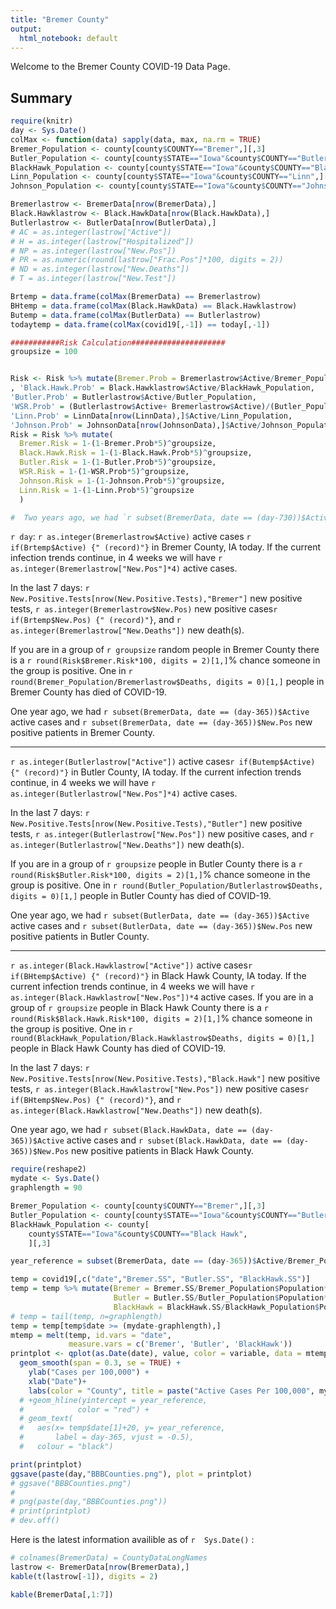 ```yaml
---
title: "Bremer County"
output:
  html_notebook: default
---
```


Welcome to the Bremer County COVID-19 Data Page.

## Summary
```r
require(knitr)
day <- Sys.Date()
colMax <- function(data) sapply(data, max, na.rm = TRUE)
Bremer_Population <- county[county$COUNTY=="Bremer",][,3]
Butler_Population <- county[county$STATE=="Iowa"&county$COUNTY=="Butler",][,3]
BlackHawk_Population <- county[county$STATE=="Iowa"&county$COUNTY=="Black Hawk",][,3]
Linn_Population <- county[county$STATE=="Iowa"&county$COUNTY=="Linn",][,3]
Johnson_Population <- county[county$STATE=="Iowa"&county$COUNTY=="Johnson",][,3]

Bremerlastrow <- BremerData[nrow(BremerData),]
Black.Hawklastrow <- Black.HawkData[nrow(Black.HawkData),]
Butlerlastrow <- ButlerData[nrow(ButlerData),]
# AC = as.integer(lastrow["Active"])
# H = as.integer(lastrow["Hospitalized"])
# NP = as.integer(lastrow["New.Pos"])
# PR = as.numeric(round(lastrow["Frac.Pos"]*100, digits = 2))
# ND = as.integer(lastrow["New.Deaths"])
# T = as.integer(lastrow["New.Test"])

Brtemp = data.frame(colMax(BremerData) == Bremerlastrow)
BHtemp = data.frame(colMax(Black.HawkData) == Black.Hawklastrow)
Butemp = data.frame(colMax(ButlerData) == Butlerlastrow)
todaytemp = data.frame(colMax(covid19[,-1]) == today[,-1])

###########Risk Calculation#####################
groupsize = 100


Risk <- Risk %>% mutate(Bremer.Prob = Bremerlastrow$Active/Bremer_Population 
, 'Black.Hawk.Prob' = Black.Hawklastrow$Active/BlackHawk_Population, 
'Butler.Prob' = Butlerlastrow$Active/Butler_Population,
'WSR.Prob' = (Butlerlastrow$Active+ Bremerlastrow$Active)/(Butler_Population+ Bremer_Population), 
'Linn.Prob' = LinnData[nrow(LinnData),]$Active/Linn_Population,
'Johnson.Prob' = JohnsonData[nrow(JohnsonData),]$Active/Johnson_Population)
Risk = Risk %>% mutate(
  Bremer.Risk = 1-(1-Bremer.Prob*5)^groupsize,
  Black.Hawk.Risk = 1-(1-Black.Hawk.Prob*5)^groupsize,
  Butler.Risk = 1-(1-Butler.Prob*5)^groupsize,
  WSR.Risk = 1-(1-WSR.Prob*5)^groupsize,
  Johnson.Risk = 1-(1-Johnson.Prob*5)^groupsize,
  Linn.Risk = 1-(1-Linn.Prob*5)^groupsize
  )
```
```r
#  Two years ago, we had `r subset(BremerData, date == (day-730))$Active` active cases and  `r subset(BremerData, date == (day-730))$New.Pos` new positive patients in Bremer County. 
```

`r day`: `r as.integer(Bremerlastrow$Active)` active cases `r if(Brtemp$Active) {" (record)"}` in Bremer County, IA today. If the current infection trends continue, in 4 weeks we will have `r as.integer(Bremerlastrow["New.Pos"]*4)` active cases.

In the last 7 days: `r New.Positive.Tests[nrow(New.Positive.Tests),"Bremer"]` new positive tests, `r as.integer(Bremerlastrow$New.Pos)`  new positive cases`r if(Brtemp$New.Pos) {" (record)"}`,  and `r as.integer(Bremerlastrow["New.Deaths"])` new death(s).

If you are in a group of `r groupsize` random people in Bremer County there is a `r round(Risk$Bremer.Risk*100, digits = 2)[1,]`% chance someone in the group is positive. One in `r round(Bremer_Population/Bremerlastrow$Deaths, digits = 0)[1,]` people in Bremer County has died of COVID-19.

 One year ago, we had `r subset(BremerData, date == (day-365))$Active` active cases and  `r subset(BremerData, date == (day-365))$New.Pos` new positive patients in Bremer County. 

***
 `r as.integer(Butlerlastrow["Active"])` active cases`r if(Butemp$Active) {" (record)"}` in Butler County, IA today. If the current infection trends continue, in 4 weeks we will have `r as.integer(Butlerlastrow["New.Pos"]*4)` active cases. 
 
In the last 7 days: `r New.Positive.Tests[nrow(New.Positive.Tests),"Butler"]` new positive tests, `r as.integer(Butlerlastrow["New.Pos"])` new positive cases,  and `r as.integer(Butlerlastrow["New.Deaths"])` new death(s).

If you are in a group of `r groupsize` people in Butler County there is a `r round(Risk$Butler.Risk*100, digits = 2)[1,]`% chance someone in the group is positive. One in `r round(Butler_Population/Butlerlastrow$Deaths, digits = 0)[1,]` people in Butler County has died of COVID-19.

One year ago, we had `r subset(ButlerData, date == (day-365))$Active` active cases and  `r subset(ButlerData, date == (day-365))$New.Pos` new positive patients in Butler County. 

 ***
 `r as.integer(Black.Hawklastrow["Active"])` active cases`r if(BHtemp$Active) {" (record)"}` in Black Hawk County, IA today. If the current infection trends continue, in 4 weeks we will have `r as.integer(Black.Hawklastrow["New.Pos"])*4` active cases. If you are in a group of `r groupsize` people in Black Hawk County there is a `r round(Risk$Black.Hawk.Risk*100, digits = 2)[1,]`% chance someone in the group is positive. One in `r round(BlackHawk_Population/Black.Hawklastrow$Deaths, digits = 0)[1,]` people in Black Hawk County has died of COVID-19.
 
In the last 7 days: `r New.Positive.Tests[nrow(New.Positive.Tests),"Black.Hawk"]` new positive tests, `r as.integer(Black.Hawklastrow["New.Pos"])` new positive cases`r if(BHtemp$New.Pos) {" (record)"}`, and `r as.integer(Black.Hawklastrow["New.Deaths"])` new death(s).

One year ago, we had `r subset(Black.HawkData, date == (day-365))$Active` active cases and  `r subset(Black.HawkData, date == (day-365))$New.Pos` new positive patients in Black Hawk County. 

 
```r
require(reshape2)
mydate <- Sys.Date()
graphlength = 90

Bremer_Population <- county[county$COUNTY=="Bremer",][,3]
Butler_Population <- county[county$STATE=="Iowa"&county$COUNTY=="Butler",][,3]
BlackHawk_Population <- county[
    county$STATE=="Iowa"&county$COUNTY=="Black Hawk",
    ][,3]

year_reference = subset(BremerData, date == (day-365))$Active/Bremer_Population*10^5

temp = covid19[,c("date","Bremer.SS", "Butler.SS", "BlackHawk.SS")]
temp = temp %>% mutate(Bremer = Bremer.SS/Bremer_Population$Population*100000,
                       Butler = Butler.SS/Butler_Population$Population* 100000,
                       BlackHawk = BlackHawk.SS/BlackHawk_Population$Population * 100000)
# temp = tail(temp, n=graphlength)
temp = temp[temp$date >= (mydate-graphlength),]
mtemp = melt(temp, id.vars = "date", 
             measure.vars = c('Bremer', 'Butler', 'BlackHawk'))
printplot <- qplot(as.Date(date), value, color = variable, data = mtemp, geom = "point") +
  geom_smooth(span = 0.3, se = TRUE) +
    ylab("Cases per 100,000") +
    xlab("Date")+
    labs(color = "County", title = paste("Active Cases Per 100,000", mydate))
  # +geom_hline(yintercept = year_reference, 
  #            color = "red") + 
  # geom_text(
  #   aes(x= temp$date[1]+20, y= year_reference, 
  #       label = day-365, vjust = -0.5), 
  #   colour = "black")

print(printplot)
ggsave(paste(day,"BBBCounties.png"), plot = printplot)
# ggsave("BBBCounties.png")
# 
# png(paste(day,"BBBCounties.png"))
# print(printplot)
# dev.off()
```


Here is the latest information availible as of `r  Sys.Date()` :
```r
# colnames(BremerData) = CountyDataLongNames
lastrow <- BremerData[nrow(BremerData),]
kable(t(lastrow[-1]), digits = 2)
```

```r
kable(BremerData[,1:7])
```

